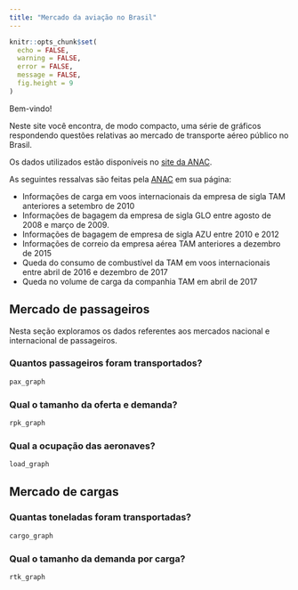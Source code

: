 ```yaml
---
title: "Mercado da aviação no Brasil"
---
```


```r
knitr::opts_chunk$set(
  echo = FALSE,
  warning = FALSE,
  error = FALSE,
  message = FALSE,
  fig.height = 9
)

```
Bem-vindo!

Neste site você encontra, de modo compacto, uma série de gráficos respondendo questões relativas ao mercado de transporte aéreo público no Brasil.

Os dados utilizados estão disponíveis no [site da ANAC](https://www.anac.gov.br/assuntos/dados-e-estatisticas/mercado-do-transporte-aereo).

As seguintes ressalvas são feitas pela [ANAC](https://www.anac.gov.br/assuntos/dados-e-estatisticas/dados-estatisticos/dados-estatisticos) em sua página:

* Informações de carga em voos internacionais da empresa de sigla TAM anteriores a setembro de 2010
* Informações de bagagem da empresa de sigla GLO entre agosto de 2008 e março de 2009.
* Informações de bagagem de empresa de sigla AZU entre 2010 e 2012
* Informações de correio da empresa aérea TAM anteriores a dezembro de 2015
* Queda do consumo de combustível da TAM em voos internacionais entre abril de 2016 e dezembro de 2017
* Queda no volume de carga da companhia TAM em abril de 2017



## Mercado de passageiros

Nesta seção exploramos os dados referentes aos mercados nacional e internacional de passageiros.

### Quantos passageiros foram transportados?

```r
pax_graph
```

### Qual o tamanho da oferta e demanda?

```r
rpk_graph
```

### Qual a ocupação das aeronaves?

```r
load_graph
```


## Mercado de cargas

### Quantas toneladas foram transportadas?

```r
cargo_graph
```

### Qual o tamanho da demanda por carga?

```r
rtk_graph
```